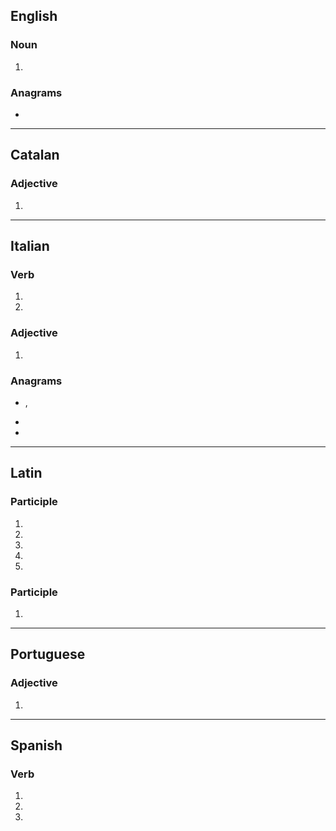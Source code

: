 {{also|concretá}}
==English==

===Noun===
{{head|en|noun form}}

# {{inflection of|en|concretum||p}}

===Anagrams===
* {{anagrams|en|a=accenort|accentor}}

----

==Catalan==

===Adjective===
{{head|ca|adjective form}}

# {{feminine singular of|ca|concret}}

----

==Italian==

===Verb===
{{head|it|verb form}}

# {{inflection of|it|concretare||3|s|pres|indc}}
# {{inflection of|it|concretare||2|s|impr}}

===Adjective===
{{head|it|adjective form|g=f-s}}

# {{inflection of|it|concreto||f|s}}

===Anagrams===
* {{l|it|accentro}}, {{l|it|accentrò}}
* {{l|it|concerta}}
* {{l|it|toccarne}}

----

==Latin==

===Participle===
{{la-part-form|concrēta}}

# {{inflection of|la|concrētus||nom|f|s}}
# {{inflection of|la|concrētus||nom|n|p}}
# {{inflection of|la|concrētus||acc|n|p}}
# {{inflection of|la|concrētus||voc|f|s}}
# {{inflection of|la|concrētus||voc|n|p}}

===Participle===
{{la-part-form|concrētā}}

# {{inflection of|la|concrētus||abl|f|s}}

----

==Portuguese==

===Adjective===
{{head|pt|adjective form}}

# {{pt-adj form of|concreto|f|sg}}

----

==Spanish==

===Verb===
{{head|es|verb form}}

# {{es-verb form of|ending=ar|mood=imperative|sense=affirmative|pers=2|formal=no|number=singular|concretar}}
# {{es-verb form of|ending=ar|mood=indicative|tense=present|pers=2|formal=yes|number=singular|concretar}}
# {{es-verb form of|ending=ar|mood=indicative|tense=present|pers=3|number=singular|concretar}}